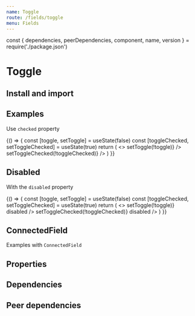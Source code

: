 ```yaml
---
name: Toggle
route: /fields/toggle
menu: Fields
---
```


const { dependencies, peerDependencies, component, name, version } = require('./package.json')

# Toggle

<TagVersion version={version} name={name} />

## Install and import

<Usage component={component} name={name} peerDependencies={peerDependencies} />

## Examples

Use `checked` property

<Playground>
  {() => {
    const [toggle, setToggle] = useState(false)
    const [toggleChecked, setToggleChecked] = useState(true)
    return (
      <>
        <Toggle mr="lg" checked={toggle} onClick={() => setToggle(!toggle)} />
        <Toggle checked={toggleChecked} onClick={() => setToggleChecked(!toggleChecked)} />
      </>
    )
  }}
</Playground>

## Disabled

With the `disabled` property

<Playground>
  {() => {
    const [toggle, setToggle] = useState(false)
    const [toggleChecked, setToggleChecked] = useState(true)
    return (
      <>
        <Toggle mr="lg" checked={toggle} onClick={() => setToggle(!toggle)} disabled />
        <Toggle checked={toggleChecked} onClick={() => setToggleChecked(!toggleChecked)} disabled />
      </>
    )
  }}
</Playground>

## ConnectedField

Examples with `ConnectedField`

<Playground>
  <Form
    initialValues={{
      toggle: true,
      'toogle-checked': true,
      'toogle-disabled': true,
      'toggle-label': false,
      'disabled-label': true
    }}
  >
    <Box display="flex" mb="lg">
      <ConnectedField name="toggle" component={Toggle} mr="lg" />
      <ConnectedField name="toggle-checked" component={Toggle} mr="lg" />
      <ConnectedField name="toggle-disabled" component={Toggle} disabled />
    </Box>
    <ConnectedField name="toggle-label" component={Toggle} label="Toggle with a label" mb="lg" />
    <ConnectedField
      name="disabled-label"
      component={Toggle}
      label="Disabled with a label"
      disabled
    />
  </Form>
</Playground>

## Properties

<Props of={Checkbox} />

## Dependencies

<Dependencies dependencies={dependencies} />

## Peer dependencies

<Dependencies dependencies={peerDependencies} />
